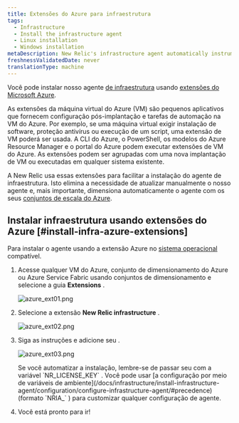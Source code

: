 ```yaml
---
title: Extensões do Azure para infraestrutura
tags:
  - Infrastructure
  - Install the infrastructure agent
  - Linux installation
  - Windows installation
metaDescription: New Relic's infrastructure agent automatically instruments Docker to collect container metrics and metadata.
freshnessValidatedDate: never
translationType: machine
---
```





Você pode instalar nosso agente [de infraestrutura](/docs/welcome-new-relic-infrastructure) usando [extensões do Microsoft Azure](https://docs.microsoft.com/en-us/azure/virtual-machines/extensions/overview).

<CollapserGroup>
  <Collapser
    id="what-is-extension"
    title="O que é uma extensão do Azure?"
  >
    As extensões da máquina virtual do Azure (VM) são pequenos aplicativos que fornecem configuração pós-implantação e tarefas de automação na VM do Azure. Por exemplo, se uma máquina virtual exigir instalação de software, proteção antivírus ou execução de um script, uma extensão de VM poderá ser usada. A CLI do Azure, o PowerShell, os modelos do Azure Resource Manager e o portal do Azure podem executar extensões de VM do Azure. As extensões podem ser agrupadas com uma nova implantação de VM ou executadas em qualquer sistema existente.
  </Collapser>
</CollapserGroup>

A New Relic usa essas extensões para facilitar a instalação do agente de infraestrutura. Isto elimina a necessidade de atualizar manualmente o nosso agente e, mais importante, dimensiona automaticamente o agente com os seus [conjuntos de escala do Azure](https://docs.microsoft.com/en-us/azure/virtual-machine-scale-sets/overview).

## Instalar infraestrutura usando extensões do Azure [#install-infra-azure-extensions]

Para instalar o agente usando a extensão Azure no [sistema operacional](/docs/infrastructure/install-infrastructure-agent/get-started/requirements-infrastructure-agent/) compatível.

1. Acesse qualquer VM do Azure, conjunto de dimensionamento do Azure ou Azure Service Fabric usando conjuntos de dimensionamento e selecione a guia <DoNotTranslate>**Extensions**</DoNotTranslate> .

   <img
     title="azure_ext01.png"
     alt="azure_ext01.png"
     src={infrastructureAzureExtensionsTab}
   />

2. Selecione a extensão <DoNotTranslate>**New Relic infrastructure**</DoNotTranslate> .

   <img
     title="azure_ext02.png"
     alt="azure_ext02.png"
     src={infrastructureAzureNrInfrastructureExtension}
   />

3. Siga as instruções e adicione seu <InlinePopover type="licenseKey"/>.

   <img
     title="azure_ext03.png"
     alt="azure_ext03.png"
     src={infrastructureAzureNrLicenseKey}
   />

   <Callout variant="tip">
     Se você automatizar a instalação, lembre-se de passar seu <InlinePopover type="licenseKey"/>com a variável `NR_LICENSE_KEY` . Você pode usar [a configuração por meio de variáveis de ambiente](/docs/infrastructure/install-infrastructure-agent/configuration/configure-infrastructure-agent/#precedence) (formato `NRIA_` ) para customizar qualquer configuração de agente.
   </Callout>

4. Você está pronto para ir!

<InstallFeedback/>